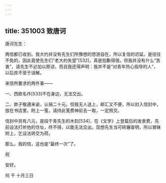 ```yaml
---
---
---
```

title: 351003 致唐诃
---




唐诃先生：

两信都已收到。我大约并没有先生们所豫想的悠游自在，所以复信的迟延，是往往不免的，因此竟使先生们“老大的失望”[532]，真是抱歉得很。但我并没有什么“苦衷”，请先生不必加以原谅，而且我还得声明：我并不是“对青年热心指导的人”，以后庶不至于误解。

来信所要求的两件事——

一、西欧名作[533]不在身边，无法交出。

二、款子敬遵来谕，认捐二十元。但我无人送上，邮汇又不便，所以封入信封中，放在书店里。附上一笺，请持此笺费神前去一取，一定照交。

信封中另有八元，是段干青先生的木刻[534]，在《文学》上登载后的发表费，先前设法打听他的住址，终不得，以致无法交出。现想先生当可转辗查明，所以冒昧附上，乞设法转交为荷。

那么，我的信，这也是“最终一次”了。

祝

安好。

何 干 十月三日